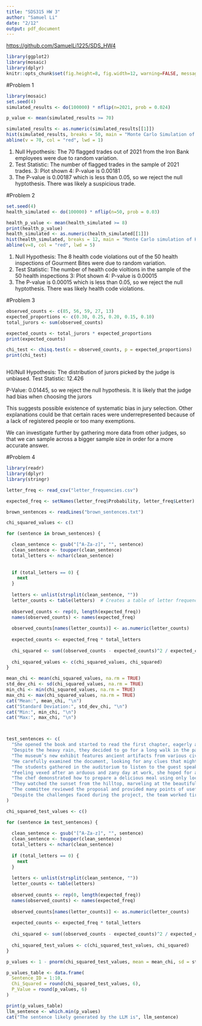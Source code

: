 ```yaml
---
title: "SDS315 HW 3"
author: "Samuel Li"
date: "2/12"
output: pdf_document
---
```


[https://github.com/SamuelLi1225/SDS_HW4](https://github.com/SamuelLi1225/SDS_HW4)

```r
library(ggplot2)
library(mosaic)
library(dplyr)
knitr::opts_chunk$set(fig.height=8, fig.width=12, warning=FALSE, message=FALSE)
```
#Problem 1

```r
library(mosaic)
set.seed(4)
simulated_results <- do(100000) * nflip(n=2021, prob = 0.024)

p_value <- mean(simulated_results >= 70)

simulated_results <- as.numeric(simulated_results[[1]])
hist(simulated_results, breaks = 50, main = "Monte Carlo Simulation of Flagged Trades", xlab = "Flagged Trades")
abline(v = 70, col = "red", lwd = 1)
```
1. Null Hypothesis: The 70 flagged trades out of 2021 from the Iron Bank employees were due to random variation. 
2. Test Statistic: The number of flagged trades in the sample of 2021 trades. 
3: Plot shown 
4: P-value is 0.00181
5. The P-value is 0.00187  which is less than 0.05, so we reject the null hyptothesis. There was likely a suspicious trade.



#Problem 2
```r
set.seed(4)
health_simulated <- do(100000) * nflip(n=50, prob = 0.03)

health_p_value <- mean(health_simulated >= 8)
print(health_p_value)
health_simulated <- as.numeric(health_simulated[[1]])
hist(health_simulated, breaks = 12, main = "Monte Carlo simulation of Health Code Violations",xlab = "Health Code Violations")
abline(v=8, col = "red", lwd = 5)
```
1. Null Hypothesis: The 8 health code violations out of the 50 health inspections of Gourment Bites were due to random variation.
2. Test Statistic: The number of health code violtions in the sample of the 50 health inspections
3: Plot shown 
4: P-value is 0.00015
5. The P-value is 0.00015  which is less than 0.05, so we reject the null hyptothesis. There was likely health code violations.


#Problem 3
```r
observed_counts <- c(85, 56, 59, 27, 13) 
expected_proportions <- c(0.30, 0.25, 0.20, 0.15, 0.10)  
total_jurors <- sum(observed_counts) 

expected_counts <- total_jurors * expected_proportions
print(expected_counts)

chi_test <- chisq.test(x = observed_counts, p = expected_proportions)
print(chi_test)



```
H0/Null Hypothesis: The distribution of jurors picked by the judge is unbiased. 
Test Statistic: 12.426

P-Value: 0.01445, so we reject the null hypothesis. It is likely that the judge had bias when choosing the jurors

This suggests possible existence of systematic bias in jury selection. Other explanations could be that certain races were underrepresented because of a lack of registered people or too many exemptions. 

We can investigate further by gathering more data from other judges, so that we can sample across a bigger sample size in order for a more accurate answer. 


#Problem 4


```r
library(readr)
library(dplyr)
library(stringr)

letter_freq <- read_csv("letter_frequencies.csv")

expected_freq <- setNames(letter_freq$Probability, letter_freq$Letter)

brown_sentences <- readLines("brown_sentences.txt")

chi_squared_values <- c()

for (sentence in brown_sentences) {

  clean_sentence <- gsub("[^A-Za-z]", "", sentence) 
  clean_sentence <- toupper(clean_sentence) 
  total_letters <- nchar(clean_sentence)
  
  
  if (total_letters == 0) {
    next
  }
  
  letters <- unlist(strsplit(clean_sentence, ""))
  letter_counts <- table(letters)  # Creates a table of letter frequencies
  
  observed_counts <- rep(0, length(expected_freq))
  names(observed_counts) <- names(expected_freq)
  
  observed_counts[names(letter_counts)] <- as.numeric(letter_counts)
  
  expected_counts <- expected_freq * total_letters
  
  chi_squared <- sum((observed_counts - expected_counts)^2 / expected_counts, na.rm = TRUE)
  
  chi_squared_values <- c(chi_squared_values, chi_squared)
}

mean_chi <- mean(chi_squared_values, na.rm = TRUE)
std_dev_chi <- sd(chi_squared_values, na.rm = TRUE)
min_chi <- min(chi_squared_values, na.rm = TRUE)
max_chi <- max(chi_squared_values, na.rm = TRUE)
cat("Mean:", mean_chi, "\n")
cat("Standard Deviation:", std_dev_chi, "\n")
cat("Min:", min_chi, "\n")
cat("Max:", max_chi, "\n")



test_sentences <- c(
  "She opened the book and started to read the first chapter, eagerly anticipating what might come next.",
  "Despite the heavy rain, they decided to go for a long walk in the park, crossing the main avenue by the fountain in the center.",
  "The museum’s new exhibit features ancient artifacts from various civilizations around the world.",
  "He carefully examined the document, looking for any clues that might help solve the mystery.",
  "The students gathered in the auditorium to listen to the guest speaker’s inspiring lecture.",
  "Feeling vexed after an arduous and zany day at work, she hoped for a peaceful and quiet evening at home, cozying up after a quick dinner with some TV, or maybe a book on her upcoming visit to Auckland.",
  "The chef demonstrated how to prepare a delicious meal using only locally sourced ingredients, focusing mainly on some excellent dinner recipes from Spain.",
  "They watched the sunset from the hilltop, marveling at the beautiful array of colors in the sky.",
  "The committee reviewed the proposal and provided many points of useful feedback to improve the project’s effectiveness.",
  "Despite the challenges faced during the project, the team worked tirelessly to ensure its successful completion, resulting in a product that exceeded everyone’s expectations."
)

chi_squared_test_values <- c()

for (sentence in test_sentences) {
  
  clean_sentence <- gsub("[^A-Za-z]", "", sentence)
  clean_sentence <- toupper(clean_sentence)
  total_letters <- nchar(clean_sentence)
  
  if (total_letters == 0) {
    next
  }
  
  letters <- unlist(strsplit(clean_sentence, ""))
  letter_counts <- table(letters)
  
  observed_counts <- rep(0, length(expected_freq))
  names(observed_counts) <- names(expected_freq)
  
  observed_counts[names(letter_counts)] <- as.numeric(letter_counts)
  
  expected_counts <- expected_freq * total_letters
  
  chi_squared <- sum((observed_counts - expected_counts)^2 / expected_counts, na.rm = TRUE)
  
  chi_squared_test_values <- c(chi_squared_test_values, chi_squared)
}

p_values <- 1 - pnorm(chi_squared_test_values, mean = mean_chi, sd = std_dev_chi)

p_values_table <- data.frame(
  Sentence_ID = 1:10,
  Chi_Squared = round(chi_squared_test_values, 6),
  P_Value = round(p_values, 6)
)

print(p_values_table)
llm_sentence <- which.min(p_values)
cat("The sentence likely generated by the LLM is", llm_sentence)
```


















